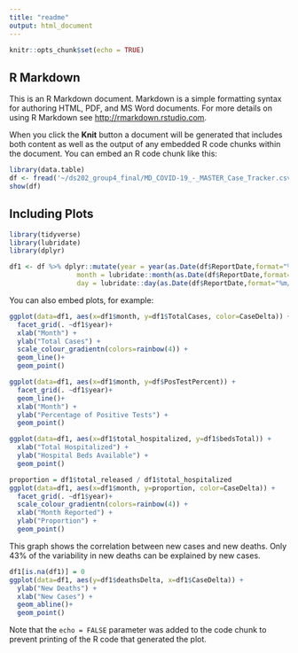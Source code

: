 ```yaml
---
title: "readme"
output: html_document
---
```


```r
knitr::opts_chunk$set(echo = TRUE)
```

## R Markdown

This is an R Markdown document. Markdown is a simple formatting syntax for authoring HTML, PDF, and MS Word documents. For more details on using R Markdown see <http://rmarkdown.rstudio.com>.

When you click the **Knit** button a document will be generated that includes both content as well as the output of any embedded R code chunks within the document. You can embed an R code chunk like this:

```r

library(data.table)
df <- fread('~/ds202_group4_final/MD_COVID-19_-_MASTER_Case_Tracker.csv')
show(df)
```

## Including Plots
```r
library(tidyverse)
library(lubridate)
library(dplyr)
```

```r


df1 <- df %>% dplyr::mutate(year = year(as.Date(df$ReportDate,format="%m/%d/%Y")),
                 month = lubridate::month(as.Date(df$ReportDate,format="%m/%d/%Y")),
                 day = lubridate::day(as.Date(df$ReportDate,format="%m/%d/%Y")))
```


You can also embed plots, for example:
```r
ggplot(data=df1, aes(x=df1$month, y=df1$TotalCases, color=CaseDelta)) +
  facet_grid(. ~df1$year)+
  xlab("Month") +
  ylab("Total Cases") +
  scale_colour_gradientn(colors=rainbow(4)) +
  geom_line()+
  geom_point()
```



```r
ggplot(data=df1, aes(x=df1$month, y=df$PosTestPercent)) +
  facet_grid(. ~df1$year)+
  geom_line()+
  xlab("Month") +
  ylab("Percentage of Positive Tests") +
  geom_point()
```

```r
ggplot(data=df1, aes(x=df1$total_hospitalized, y=df1$bedsTotal)) +
  xlab("Total Hospitalized") +
  ylab("Hospital Beds Available") +
  geom_point()
```


```r
proportion = df1$total_released / df1$total_hospitalized
ggplot(data=df1, aes(x=df1$month, y=proportion, color=CaseDelta)) +
  facet_grid(. ~df1$year)+
  scale_colour_gradientn(colors=rainbow(4)) +
  xlab("Month Reported") +
  ylab("Proportion") +
  geom_point()

```

This graph shows the correlation between new cases and new deaths. Only 43% of the variability in new deaths can be explained by new cases.
```r

df1[is.na(df1)] = 0
ggplot(data=df1, aes(y=df1$deathsDelta, x=df1$CaseDelta)) +
  ylab("New Deaths") +
  xlab("New Cases") +
  geom_abline()+  
  geom_point()

```


Note that the `echo = FALSE` parameter was added to the code chunk to prevent printing of the R code that generated the plot.
